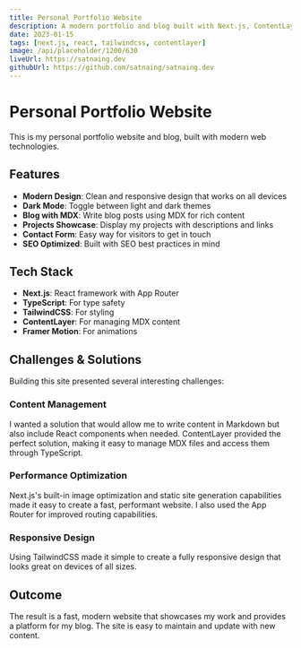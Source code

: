 ```yaml
---
title: Personal Portfolio Website
description: A modern portfolio and blog built with Next.js, ContentLayer, and TailwindCSS.
date: 2023-01-15
tags: [next.js, react, tailwindcss, contentlayer]
image: /api/placeholder/1200/630
liveUrl: https://satnaing.dev
githubUrl: https://github.com/satnaing/satnaing.dev
---
```


# Personal Portfolio Website

This is my personal portfolio website and blog, built with modern web technologies.

## Features

- **Modern Design**: Clean and responsive design that works on all devices
- **Dark Mode**: Toggle between light and dark themes
- **Blog with MDX**: Write blog posts using MDX for rich content
- **Projects Showcase**: Display my projects with descriptions and links
- **Contact Form**: Easy way for visitors to get in touch
- **SEO Optimized**: Built with SEO best practices in mind

## Tech Stack

- **Next.js**: React framework with App Router
- **TypeScript**: For type safety
- **TailwindCSS**: For styling
- **ContentLayer**: For managing MDX content
- **Framer Motion**: For animations

## Challenges & Solutions

Building this site presented several interesting challenges:

### Content Management

I wanted a solution that would allow me to write content in Markdown but also include React components when needed. ContentLayer provided the perfect solution, making it easy to manage MDX files and access them through TypeScript.

### Performance Optimization

Next.js's built-in image optimization and static site generation capabilities made it easy to create a fast, performant website. I also used the App Router for improved routing capabilities.

### Responsive Design

Using TailwindCSS made it simple to create a fully responsive design that looks great on devices of all sizes.

## Outcome

The result is a fast, modern website that showcases my work and provides a platform for my blog. The site is easy to maintain and update with new content.